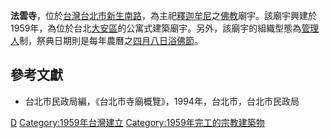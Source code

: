{{coord|25.0343121|121.5313122 |display=title}}
{{東亞廟宇
| name = 台北法雲寺
| img = File: 台北法雲寺.jpg
| img_capt = 法雲寺正門照
| image_width = 300px
| location = [[台灣|台灣]][[台北市|台北市]][[新生南路|新生南路]]
| open_year = 1959年
| cere_date = 農曆四月八日
|}}
'''法雲寺'''，位於[[台灣|台灣]][[台北市|台北市]][[新生南路|新生南路]]，為主祀[[釋迦牟尼|釋迦牟尼]]之[[佛教|佛教]]廟宇。該廟宇興建於1959年，為位於台北[[大安區_(台北市)|大安區]]的公寓式建築廟宇。另外，該廟宇的組織型態為[[管理人|管理人]]制，祭典日期則是每年農曆之[[四月八日|四月八日]][[浴佛節|浴佛節]]。

==參考文獻==
*台北市民政局編，《台北市寺廟概覽》，1994年，台北市，台北市民政局

[[Category:台北市佛寺|D]]
[[Category:1959年台灣建立|Category:1959年台灣建立]]
[[Category:1959年完工的宗教建築物|Category:1959年完工的宗教建築物]]